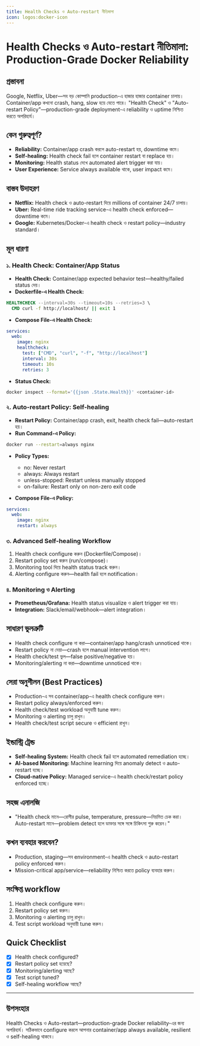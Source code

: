 ```yaml
---
title: Health Checks ও Auto-restart নীতিমালা
icon: logos:docker-icon
---
```


# Health Checks ও Auto-restart নীতিমালা: Production-Grade Docker Reliability

## প্রস্তাবনা

Google, Netflix, Uber—সব বড় কোম্পানি production-এ হাজার হাজার container চালায়। Container/app কখনো crash, hang, slow হয়ে যেতে পারে। "Health Check" ও "Auto-restart Policy"—production-grade deployment-এ reliability ও uptime নিশ্চিত করতে অপরিহার্য।

## কেন গুরুত্বপূর্ণ?

- **Reliability:** Container/app crash করলে auto-restart হয়, downtime কমে।
- **Self-healing:** Health check fail হলে container restart বা replace হয়।
- **Monitoring:** Health status দেখে automated alert trigger করা যায়।
- **User Experience:** Service always available থাকে, user impact কমে।

## বাস্তব উদাহরণ

- **Netflix:** Health check ও auto-restart দিয়ে millions of container 24/7 চালায়।
- **Uber:** Real-time ride tracking service-এ health check enforced—downtime কমে।
- **Google:** Kubernetes/Docker-এ health check ও restart policy—industry standard।

## মূল ধারণা

### ১. Health Check: Container/App Status

- **Health Check:** Container/app expected behavior test—healthy/failed status দেয়।
- **Dockerfile-এ Health Check:**

```dockerfile
HEALTHCHECK --interval=30s --timeout=10s --retries=3 \
  CMD curl -f http://localhost/ || exit 1
```

- **Compose File-এ Health Check:**

```yaml
services:
  web:
    image: nginx
    healthcheck:
      test: ["CMD", "curl", "-f", "http://localhost"]
      interval: 30s
      timeout: 10s
      retries: 3
```

- **Status Check:**

```bash
docker inspect --format='{{json .State.Health}}' <container-id>
```

### ২. Auto-restart Policy: Self-healing

- **Restart Policy:** Container/app crash, exit, health check fail—auto-restart হয়।
- **Run Command-এ Policy:**

```bash
docker run --restart=always nginx
```

- **Policy Types:**
  - no: Never restart
  - always: Always restart
  - unless-stopped: Restart unless manually stopped
  - on-failure: Restart only on non-zero exit code

- **Compose File-এ Policy:**

```yaml
services:
  web:
    image: nginx
    restart: always
```

### ৩. Advanced Self-healing Workflow

1. Health check configure করুন (Dockerfile/Compose)।
2. Restart policy set করুন (run/compose)।
3. Monitoring tool দিয়ে health status track করুন।
4. Alerting configure করুন—health fail হলে notification।

### ৪. Monitoring ও Alerting

- **Prometheus/Grafana:** Health status visualize ও alert trigger করা যায়।
- **Integration:** Slack/email/webhook—alert integration।

## সাধারণ ভুলত্রুটি

- Health check configure না করা—container/app hang/crash unnoticed থাকে।
- Restart policy না দেয়া—crash হলে manual intervention লাগে।
- Health check/test ভুল—false positive/negative হয়।
- Monitoring/alerting না করা—downtime unnoticed থাকে।

## সেরা অনুশীলন (Best Practices)

- Production-এ সব container/app-এ health check configure করুন।
- Restart policy always/enforced করুন।
- Health check/test workload অনুযায়ী tune করুন।
- Monitoring ও alerting চালু রাখুন।
- Health check/test script secure ও efficient রাখুন।

## ইন্ডাস্ট্রি ট্রেন্ড

- **Self-healing System:** Health check fail হলে automated remediation হচ্ছে।
- **AI-based Monitoring:** Machine learning দিয়ে anomaly detect ও auto-restart হচ্ছে।
- **Cloud-native Policy:** Managed service-এ health check/restart policy enforced হচ্ছে।

## সহজ এনালজি

- "Health check মানে—রোগীর pulse, temperature, pressure—নিয়মিত চেক করা। Auto-restart মানে—problem detect হলে ডাক্তার সঙ্গে সঙ্গে চিকিৎসা শুরু করেন।"

## কখন ব্যবহার করবেন?

- Production, staging—সব environment-এ health check ও auto-restart policy enforced করুন।
- Mission-critical app/service—reliability নিশ্চিত করতে policy ব্যবহার করুন।

## সংক্ষিপ্ত workflow

1. Health check configure করুন।
2. Restart policy set করুন।
3. Monitoring ও alerting চালু রাখুন।
4. Test script workload অনুযায়ী tune করুন।

## Quick Checklist

- [x] Health check configured?
- [x] Restart policy set হয়েছে?
- [x] Monitoring/alerting আছে?
- [x] Test script tuned?
- [x] Self-healing workflow আছে?

---

## উপসংহার

Health Checks ও Auto-restart—production-grade Docker reliability-এর জন্য অপরিহার্য। সঠিকভাবে configure করলে আপনার container/app always available, resilient ও self-healing থাকবে।

